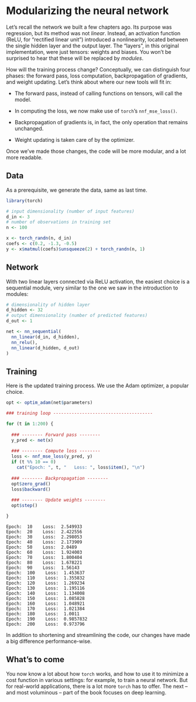 # Modularizing the neural network {#sec:network-2}

Let's recall the network we built a few chapters ago. Its purpose was regression, but its method was not *linear*. Instead, an activation function (ReLU, for "rectified linear unit") introduced a nonlinearity, located between the single hidden layer and the output layer. The "layers", in this original implementation, were just tensors: weights and biases. You won't be surprised to hear that these will be replaced by *modules*.

How will the training process change? Conceptually, we can distinguish four phases: the forward pass, loss computation, backpropagation of gradients, and weight updating. Let's think about where our new tools will fit in:

-   The forward pass, instead of calling functions on tensors, will call the model.

-   In computing the loss, we now make use of `torch`'s `nnf_mse_loss()`.

-   Backpropagation of gradients is, in fact, the only operation that remains unchanged.

-   Weight updating is taken care of by the optimizer.

Once we've made those changes, the code will be more modular, and a lot more readable.

## Data

As a prerequisite, we generate the data, same as last time.

```r
library(torch)

# input dimensionality (number of input features)
d_in <- 3
# number of observations in training set
n <- 100

x <- torch_randn(n, d_in)
coefs <- c(0.2, -1.3, -0.5)
y <- x$matmul(coefs)$unsqueeze(2) + torch_randn(n, 1)


```

## Network

With two linear layers connected via ReLU activation, the easiest choice is a sequential module, very similar to the one we saw in the introduction to modules:

```r
# dimensionality of hidden layer
d_hidden <- 32
# output dimensionality (number of predicted features)
d_out <- 1

net <- nn_sequential(
  nn_linear(d_in, d_hidden),
  nn_relu(),
  nn_linear(d_hidden, d_out)
)
```

## Training

Here is the updated training process. We use the Adam optimizer, a popular choice.

```r

opt <- optim_adam(net$parameters)

### training loop --------------------------------------

for (t in 1:200) {
  
  ### -------- Forward pass --------
  y_pred <- net(x)
  
  ### -------- Compute loss -------- 
  loss <- nnf_mse_loss(y_pred, y)
  if (t %% 10 == 0)
    cat("Epoch: ", t, "   Loss: ", loss$item(), "\n")
  
  ### -------- Backpropagation --------
  opt$zero_grad()
  loss$backward()
  
  ### -------- Update weights -------- 
  opt$step()

}
```

    Epoch:  10    Loss:  2.549933 
    Epoch:  20    Loss:  2.422556 
    Epoch:  30    Loss:  2.298053 
    Epoch:  40    Loss:  2.173909 
    Epoch:  50    Loss:  2.0489 
    Epoch:  60    Loss:  1.924003 
    Epoch:  70    Loss:  1.800404 
    Epoch:  80    Loss:  1.678221 
    Epoch:  90    Loss:  1.56143 
    Epoch:  100    Loss:  1.453637 
    Epoch:  110    Loss:  1.355832 
    Epoch:  120    Loss:  1.269234 
    Epoch:  130    Loss:  1.195116 
    Epoch:  140    Loss:  1.134008 
    Epoch:  150    Loss:  1.085828 
    Epoch:  160    Loss:  1.048921 
    Epoch:  170    Loss:  1.021384 
    Epoch:  180    Loss:  1.0011 
    Epoch:  190    Loss:  0.9857832 
    Epoch:  200    Loss:  0.973796 

In addition to shortening and streamlining the code, our changes have made a big difference performance-wise.

## What's to come

You now know a lot about how `torch` works, and how to use it to minimize a cost function in various settings: for example, to train a neural network. But for real-world applications, there is a lot more `torch` has to offer. The next -- and most voluminous -- part of the book focuses on deep learning.
